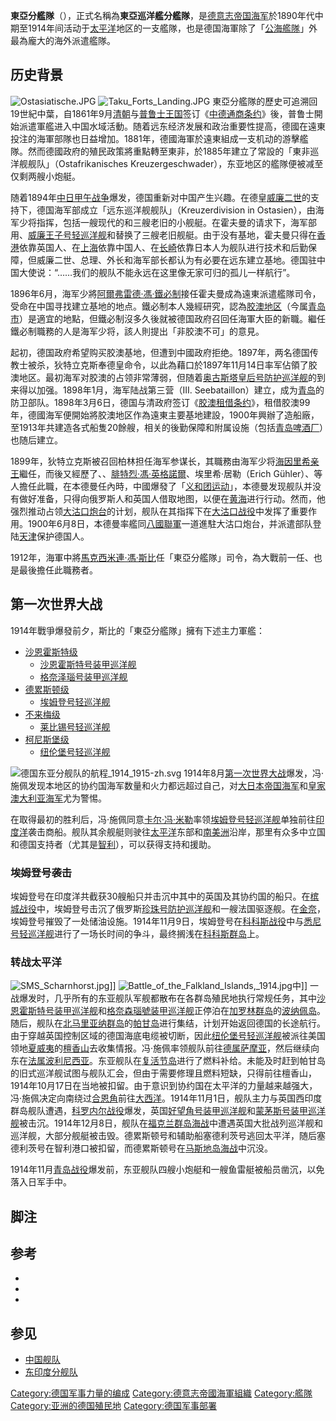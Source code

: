 {{noteTA
|G1=Military
|G2=Shipname
|G3=地名
|1=zh-hans:马克西米利安·冯·施佩; zh-hant:馬克西米連·馮·斯比;
|2=zh-hans:施佩; zh-hant:斯比;
}}
{{Infobox Military Unit
| 名稱 = 東亞分艦隊<br><small>{{lang|de|Ostasiatische Kreuzergeschwader}}</small>
| 圖片  = [[File:Ostasiengeschwader_Graf_Spee_in_Chile.jpg|270px]]
| 圖片說明 = 正在离开[[智利|智利]][[瓦尔帕莱索|瓦尔帕莱索]]港口的东亚舰队
| 時期 = 1894年10月－1915年
| 國家 = {{flag|German Empire}}
| 軍種 = [[海軍|海軍]]
| 規模 = 
| 裝備 = 
| 駐地 = [[中國|中國]][[青島|青島]][[膠澳租借地|膠澳租借地]]
| 象徵指揮官 = 
| 戰役 = [[第一次世界大戰|第一次世界大戰]]
| 著名指揮官 = [[馬克西米連·馮·斯比|馬克西米連·馮·斯比]]
}}
'''東亞分艦隊'''（{{lang-de|Ostasiatische Kreuzergeschwader}}），正式名稱為'''東亞巡洋艦分艦隊'''，是[[德意志帝国海军|德意志帝国海军]]於1890年代中期至1914年间活动于[[太平洋|太平洋]]地区的一支艦隊，也是德国海軍除了「[[公海艦隊|公海艦隊]]」外最為龐大的海外派遣艦隊。

==历史背景==
[[File:Ostasiatische.JPG|thumb]]
[[File:Taku_Forts_Landing.JPG|thumb]]
東亞分艦隊的歷史可追溯回19世紀中葉，自1861年9月[[清朝|清朝]]与[[普鲁士王国|普鲁士王国]]签订《[[中德通商条约|中德通商条约]]》後，普鲁士開始派遣軍艦进入中国水域活動。随着远东经济发展和政治重要性提高，德國在遠東投注的海軍部隊也日益增加。1881年，德國海軍於遠東組成一支机动的游擊艦隊。然而德國政府的殖民政策將重點轉至東非，於1885年建立了常設的「東非巡洋舰舰队」（Ostafrikanisches Kreuzergeschwader），东亚地区的艦隊便被减至仅剩两艘小炮艇{{cfn|章騫|y=2013|p=90}}。

随着1894年[[中日甲午战争|中日甲午战争]]爆发，德国重新对中国产生兴趣。在德皇[[威廉二世_(德国)|威廉二世]]的支持下，德国海军部成立「远东巡洋舰舰队」（Kreuzerdivision in Ostasien），由海军少将{{link-en|保羅·霍夫曼 (德國海軍軍官)|Paul Hoffmann (German naval officer)|保罗·霍夫曼}}指挥，包括一艘现代的{{link-en|伊倫娜号防护巡洋舰|SMS Irene}}和三艘老旧的小舰艇{{cfn|章騫|y=2013|p=90}}。在霍夫曼的请求下，海军部用{{link-en|皇帝号护卫舰|SMS Kaiser (1874)}}、[[威廉王子号轻巡洋舰|威廉王子号轻巡洋舰]]和{{link-en|科尔莫朗号巡洋舰 (1892年)|SMS Cormoran (1892)|科尔莫朗号巡洋舰}}替换了三艘老旧舰艇。由于没有基地，霍夫曼只得在[[香港|香港]]依靠英国人、在[[上海|上海]]依靠中国人、在[[长崎|长崎]]依靠日本人为舰队进行技术和后勤保障，但威廉二世、总理、外长和海军部长都认为有必要在远东建立基地。德国驻中国大使说：“……我们的舰队不能永远在这里像无家可归的孤儿一样航行”{{cfn|Gottschall|y=2003|p=137}}。

1896年6月，海军少將[[阿爾弗雷德·馮·鐵必制|阿爾弗雷德·馮·鐵必制]]接任霍夫曼成為遠東派遣艦隊司令，受命在中国寻找建立基地的地点。鐵必制本人幾經研究，認為[[胶州湾租借地|胶澳地区]]（今属[[青岛市|青岛市]]）是適宜的地點，但鐵必制沒多久後就被德国政府召回任海軍大臣的新職。繼任鐵必制職務的人是海军少将{{link-en|奥托·冯·狄特立克斯|Otto von Diederichs}}，該人則提出「非胶澳不可」的意見{{cfn|Gottschall|y=2003|p=149}}。

起初，德国政府希望购买胶澳基地，但遭到中國政府拒绝。1897年，两名德国传教士被杀，狄特立克斯奉德皇命令，以此為藉口於1897年11月14日率军佔領了胶澳地区。最初海军对胶澳的占领非常薄弱，但随着[[奥古斯塔皇后号防护巡洋舰|奥古斯塔皇后号防护巡洋舰]]的到来得以加强。1898年1月，海军陆战第三营（III. Seebataillon）建立，成为[[青岛|青岛]]的防卫部队。1898年3月6日，德国与清政府签订《[[胶澳租借条约|胶澳租借条约]]》，租借胶澳99年，德國海军便開始將胶澳地区作為遠東主要基地建設，1900年興辦了造船廠，至1913年共建造各式船隻20餘艘{{cfn|章騫|y=2013|p=90}}，相关的後勤保障和附属设施（包括[[青岛啤酒厂|青岛啤酒厂]]）也随后建立。

1899年，狄特立克斯被召回柏林担任海军参谋长，其職務由海军少将[[阿爾貝特·威廉·海因里希_(普魯士)|海因里希亲王]]繼任，而後又經歷了{{link-de|庫爾特·馮·普里維茲-加弗隆|Curt von Prittwitz und Gaffron}}、{{link-de|緋力克斯·馮·本德曼|Felix von Bendemann}}、[[腓特烈·馮·英格諾爾|腓特烈·馮·英格諾爾]]、埃里希·居勒（Erich Gühler）、{{link-de|君特·馮·格羅西克|Günther von Krosigk}}等人擔任此職，在本德曼任內時，中國爆發了「[[义和团运动|义和团运动]]」，本德曼发现舰队并没有做好准备，只得向俄罗斯人和英国人借取地图，以便在[[黄海|黄海]]进行行动{{cfn|Gottschall|y=2003|p=337}}。然而，他强烈推动占领[[大沽口炮台|大沽口炮台]]的计划，舰队在其指挥下在[[大沽口战役_(1900年)|大沽口战役]]中发挥了重要作用{{cfn|Xiang|y=2003|p=282、382}}。1900年6月8日，本德曼率艦同[[八國聯軍|八國聯軍]]一道進駐大沽口炮台，并派遣部队登陆[[天津|天津]]保护德国人。

1912年，海軍中將[[馬克西米連·馮·斯比|馬克西米連·馮·斯比]]任「東亞分艦隊」司令，為大戰前一任、也是最後擔任此職務者。

==第一次世界大战==
1914年戰爭爆發前夕，斯比的「東亞分艦隊」擁有下述主力軍艦：
* [[沙恩霍斯特级大巡洋舰|沙恩霍斯特级]]
** [[沙恩霍斯特号装甲巡洋舰|沙恩霍斯特号装甲巡洋舰]]
** [[格奈森瑙號大巡洋艦|格奈泽瑙号装甲巡洋舰]]
* [[德累斯顿级小巡洋舰|德累斯顿级]]
** [[埃姆登号轻巡洋舰_(1908年)|埃姆登号轻巡洋舰]]
* [[不来梅级小巡洋舰|不来梅级]]
** [[莱比锡号小巡洋舰|莱比锡号轻巡洋舰]]
* [[柯尼斯堡级小巡洋舰_(1905年)|柯尼斯堡级]]
** [[纽伦堡号小巡洋舰_(1906年)|纽伦堡号轻巡洋舰]]
[[File:德国东亚分舰队的航程_1914_1915-zh.svg|thumb]]
1914年8月[[第一次世界大战|第一次世界大战]]爆发，冯·施佩发现本地区的协约国海军数量和火力都远超过自己，对[[大日本帝国海军|大日本帝国海军]]和[[澳大利亚皇家海军|皇家澳大利亚海军]]尤为警惕。

在取得最初的胜利后，冯·施佩同意[[卡尔·冯·米勒|卡尔·冯·米勒]]率领[[埃姆登号轻巡洋舰_(1908年)|埃姆登号轻巡洋舰]]单独前往[[印度洋|印度洋]]袭击商船。舰队其余舰艇则驶往[[太平洋|太平洋]]东部和[[南美洲|南美洲]]沿岸，那里有众多中立国和德国支持者（尤其是[[智利|智利]]），可以获得支持和援助{{cfn|Bennett|y=2006|p=171}}。

===埃姆登号袭击===
{{main|埃姆登号轻巡洋舰 (1908年)}}
埃姆登号在印度洋共截获30艘船只并击沉中其中的英国及其协约国的船只。在[[槟城战役|槟城战役]]中，埃姆登号击沉了俄罗斯[[珍珠号防护巡洋舰|珍珠号防护巡洋舰]]和一艘法国驱逐舰。在[[金奈|金奈]]，埃姆登号摧毁了一处储油设施。1914年11月9日，埃姆登号在[[科科斯战役|科科斯战役]]中与[[悉尼号轻巡洋舰_(1912年)|悉尼号轻巡洋舰]]进行了一场长时间的争斗，最终搁浅在[[科科斯群岛|科科斯群岛]]上。

===转战太平洋===
[[File:SMS_Scharnhorst.jpg|thumb]]]]
[[File:Battle_of_the_Falkland_Islands,_1914.jpg|thumb]]中]]
一战爆发时，几乎所有的东亚舰队军舰都散布在各群岛殖民地执行常规任务，其中[[沙恩霍斯特号装甲巡洋舰|沙恩霍斯特号装甲巡洋舰]]和[[格奈森瑙號大巡洋艦|格奈森瑙號装甲巡洋舰]]正停泊在[[加罗林群岛|加罗林群岛]]的[[波纳佩岛|波纳佩岛]]。随后，舰队在[[北马里亚纳群岛|北马里亚纳群岛]]的[[帕甘岛|帕甘岛]]进行集结，计划开始返回德国的长途航行。由于穿越英国控制区域的德国海底电缆被切断，因此[[纽伦堡号轻巡洋舰|纽伦堡号轻巡洋舰]]被派往美国领地[[夏威夷|夏威夷]]的[[檀香山|檀香山]]去收集情报。冯·施佩率领舰队前往[[德属萨摩亚|德属萨摩亚]]，然后继续向东在[[法属波利尼西亚|法属波利尼西亚]]{{le|炮击帕皮提|Bombardment of Papeete}}。东亚舰队在[[复活节岛|复活节岛]]进行了燃料补给。未能及时赶到帕甘岛的旧式巡洋舰{{le|兀鹰号|SMS Geier}}试图与舰队汇会，但由于需要修理且燃料短缺，只得前往檀香山，1914年10月17日在当地被扣留。由于意识到协约国在太平洋的力量越来越强大，冯·施佩决定向南绕过[[合恩角|合恩角]]前往[[大西洋|大西洋]]。1914年11月1日，舰队主力与英国西印度群岛舰队遭遇，[[科罗内尔战役|科罗内尔战役]]爆发，英国[[好望角号装甲巡洋舰_(1901年)|好望角号装甲巡洋舰]]和[[蒙茅斯号装甲巡洋舰_(1901年)|蒙茅斯号装甲巡洋舰]]被击沉。1914年12月8日，舰队在[[福克兰群岛海战|福克兰群岛海战]]中遭遇英国大批战列巡洋舰和巡洋舰，大部分舰艇被击毁。德累斯顿号和辅助船塞德利茨号逃回太平洋，随后塞德利茨号在智利港口被扣留，而德累斯顿号在[[马斯地岛海战|马斯地岛海战]]中沉没。

1914年11月[[青岛战役|青岛战役]]爆发前，东亚舰队四艘小炮艇和一艘鱼雷艇被船员凿沉，以免落入日军手中。

==脚注==
{{reflist}}

==参考==
{{portal box|德國|海軍|第一次世界大戰}}
{{Refbegin}}
*{{en}}{{cite book 
|author=Gottschall, Terrell D. 
|title=By Order of the Kaiser, Otto von Diederichs and the Rise of the Imperial German Navy 1865–1902 
|location=Annapolis 
|publisher=Naval Institute Press 
|year=2003 
|isbn=1-55750-309-5
| ref = {{sfnRef|Gottschall|y=2003}}
}}
*{{en}}{{cite book 
|author=Bennett, Geoffrey 
|date=2006 
|title=The Pepper Trader: True Tales of the German East Asia Squadron and the Man Who Cast Them in Stone 
|location=Jakarta 
|publisher=PT Equinox Publishing 
|isbn=9-793-78026-6
| ref = {{sfnRef|Bennett|y=2006}}
}}
*{{zh}}{{cite book 
| last = 章騫
| title = 無畏之海：第一次世界大戰海戰全史
| publisher = 山東畫報出版社
| location = 濟南
| year = 2013
| ref = {{sfnRef|章騫|y=2013}}
| isbn = 978-7-5474-0541-3
}}
{{Refend}}

==参见==
*[[中国舰队|中国舰队]]
*[[东印度分舰队|东印度分舰队]]

[[Category:德国军事力量的编成|Category:德国军事力量的编成]]
[[Category:德意志帝國海軍組織|Category:德意志帝國海軍組織]]
[[Category:艦隊|Category:艦隊]]
[[Category:亚洲的德国殖民地|Category:亚洲的德国殖民地]]
[[Category:德国军事部署|Category:德国军事部署]]